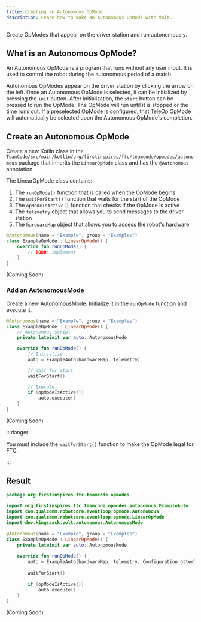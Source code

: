 ```yaml
---
title: Creating an Autonomous OpMode
description: Learn how to make an Autonomous OpMode with Volt.
---
```



Create OpModes that appear on the driver station and run autonomously.

## What is an Autonomous OpMode?

An Autonomous OpMode is a program that runs without any user input.
It is used to control the robot during the autonomous period of a match.

Autonomous OpModes appear on the driver station by clicking the arrow on the left.
Once an Autonomous OpMode is selected, it can be initialized by pressing the `init` button.
After initialization, the `start` button can be pressed to run the OpMode.
The OpMode will run until it is stopped or the time runs out.
If a preselected OpMode is configured,
that TeleOp OpMode will automatically be selected upon the Autonomous OpMode's completion.

## Create an Autonomous OpMode

Create a new Kotlin class in the `TeamCode/src/main/kotlin/org/firstinspires/ftc/teamcode/opmodes/autonomous` package
that inherits the `LinearOpMode` class
and has the `@Autonomous` annotation.

The LinearOpMode class contains:

1. The `runOpMode()` function that is called when the OpMode begins
2. The `waitForStart()` function that waits for the start of the OpMode
3. The `opModeIsActive()` function that checks if the OpMode is active
4. The `telemetry` object that allows you to send messages to the driver station
5. The `hardwareMap` object that allows you to access the robot's hardware

<Tabs>

<TabItem label="Kotlin">

```kotlin {1} "LinearOpMode"
@Autonomous(name = "Example", group = "Examples")
class ExampleOpMode : LinearOpMode() {
	override fun runOpMode() {
		// TODO: Implement
	}
}
```

</TabItem>

<TabItem label="Java">

(Coming Soon)

</TabItem>

</Tabs>

### Add an [AutonomousMode](../../api/Volt/dev.kingssack.volt.autonomous/-autonomous-mode)

Create a new [AutonomousMode](../../api/Volt/dev.kingssack.volt.autonomous/-autonomous-mode).
Initialize it in the `runOpMode` function and execute it.

<Tabs>

<TabItem label="Kotlin">

```kotlin {3-4} {7-15}
@Autonomous(name = "Example", group = "Examples")
class ExampleOpMode : LinearOpMode() {
    // Autonomous script
    private lateinit var auto: AutonomousMode

    override fun runOpMode() {
        // Initialize
        auto = ExampleAuto(hardwareMap, telemetry)

        // Wait for start
        waitForStart()

        // Execute
        if (opModeIsActive())
            auto.execute()
    }
}
```

</TabItem>

<TabItem label="Java">

(Coming Soon)

</TabItem>

</Tabs>

:::danger

You must include the `waitForStart()` function to make the OpMode legal for FTC.

:::

## Result

<Tabs>

<TabItem label="Kotlin">

```kotlin
package org.firstinspires.ftc.teamcode.opmodes
  
import org.firstinspires.ftc.teamcode.opmodes.autonomous.ExampleAuto
import com.qualcomm.robotcore.eventloop.opmode.Autonomous  
import com.qualcomm.robotcore.eventloop.opmode.LinearOpMode  
import dev.kingssack.volt.autonomous.AutonomousMode
  
@Autonomous(name = "Example", group = "Examples")
class ExampleOpMode : LinearOpMode() {
    private lateinit var auto: AutonomousMode
  
    override fun runOpMode() {  
        auto = ExampleAuto(hardwareMap, telemetry, Configuration.otterTestParams)
  
        waitForStart()
  
        if (opModeIsActive())
            auto.execute()
    }
}
```

</TabItem>

<TabItem label="Java">

(Coming Soon)

</TabItem>

</Tabs>
